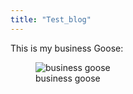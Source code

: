 ```yaml
---
title: "Test_blog"
---
```


This is my business Goose:

![business goose](images/business_goose.jpg)

